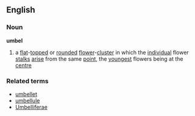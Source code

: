 ==English==
===Noun===
'''umbel'''
#a [[flat]]-[[topped]] or [[rounded]] [[flower]]-[[cluster]] in which the [[individual]] flower [[stalk]]s [[arise]] from the same [[point]], the [[youngest]] flowers being at the [[centre]]
===Related terms===
*[[umbellet]]
*[[umbellule]]
*[[Umbelliferae]]